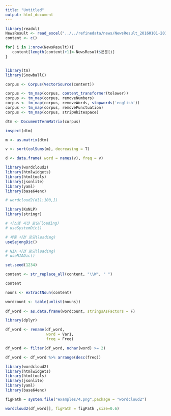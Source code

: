 ```yaml
---
title: "Untitled"
output: html_document
---
```


```r
library(readxl)
NewsResult <- read_excel("../../refinedata/news/NewsResult_20160101-20181231.xlsx")
content <- c()

for( i in 1:nrow(NewsResult)){
   content[length(content)+1]<-NewsResult$본문[i]
}


library(tm)
library(SnowballC)

corpus <- Corpus(VectorSource(content))

corpus <- tm_map(corpus, content_transformer(tolower)) 
corpus <- tm_map(corpus, removeNumbers) 
corpus <- tm_map(corpus, removeWords, stopwords('english')) 
corpus <- tm_map(corpus, removePunctuation) 
corpus <- tm_map(corpus, stripWhitespace)

dtm <- DocumentTermMatrix(corpus)

inspect(dtm)

m <- as.matrix(dtm)

v <- sort(colSums(m), decreasing = T)

d <- data.frame( word = names(v), freq = v) 


```

```r

library(wordcloud2)
library(htmlwidgets)
library(htmltools)
library(jsonlite)
library(yaml)
library(base64enc)

# wordcloud2(d[1:100,])

```

```r
library(KoNLP)
library(stringr)

# 시스템 사전 로딩(loading)
# useSystemDic()

# 세종 사전 로딩(loading)
useSejongDic()

# NIA 사전 로딩(loading)
# useNIADic()

set.seed(1234)

content <- str_replace_all(content, "\\W", " ")

content

nouns <- extractNoun(content)

wordcount <- table(unlist(nouns))
     
df_word <- as.data.frame(wordcount, stringsAsFactors = F)

library(dplyr)

df_word <- rename(df_word,
                  word = Var1,
                  freq = Freq)

df_word <- filter(df_word, nchar(word) >= 2)

df_word <- df_word %>% arrange(desc(freq))

```



```r

library(wordcloud2)
library(htmlwidgets)
library(htmltools)
library(jsonlite)
library(yaml)
library(base64enc)

figPath = system.file("examples/4.png",package = "wordcloud2")

wordcloud2(df_word[], figPath = figPath ,size=0.6)



```

